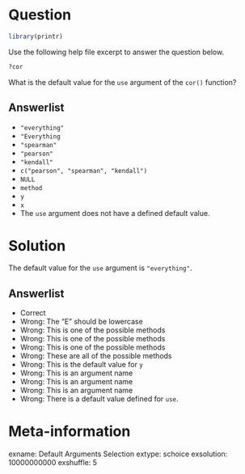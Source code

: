 Question
========
```r
library(printr)
```

Use the following help file excerpt to answer the question below.

```r
?cor
```
What is the default value for the `use` argument of the `cor()` function?

Answerlist
----------
* `"everything"`
* `"Everything`
* `"spearman"`
* `"pearson"`
* `"kendall"`
* `c("pearson", "spearman", "kendall")`
* `NULL`
* `method`
* `y`
* `x`
* The `use` argument does not have a defined default value.

Solution
========
The default value for the `use` argument is `"everything"`.

Answerlist
----------
* Correct
* Wrong: The "E" should be lowercase
* Wrong: This is one of the possible methods
* Wrong: This is one of the possible methods
* Wrong: This is one of the possible methods
* Wrong: These are all of the possible methods
* Wrong: This is the default value for `y`
* Wrong: This is an argument name
* Wrong: This is an argument name
* Wrong: This is an argument name
* Wrong: There is a default value defined for `use`.

Meta-information
================
exname: Default Arguments Selection
extype: schoice
exsolution: 10000000000
exshuffle: 5
